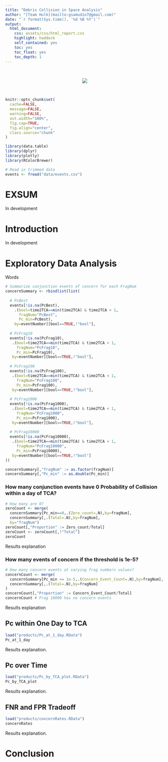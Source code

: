 ```yaml
---
title: "Debris Collision in Space Analysis"
author: "[Team Hulk](mailto:gsamudio7@gmail.com)"
date: "`r format(Sys.time(), '%d %B %Y')`"
output:
  html_document:
    css: assets/css/html_report.css
    highlight: haddock
    self_contained: yes
    toc: yes
    toc_float: yes
    toc_depth: 1
---
```




<style>
#nav_logo {
  width: 100%;
}

#TOC {
  border: None;
  margin-top: 10.5px;
}

</style>

<br>

<center>
![](assets/MIT-Orbit-Debris_0.jpeg)
</center>

<br>

```r
knitr::opts_chunk$set(
  cache=FALSE,
  message=FALSE,
  warning=FALSE,
  out.width="100%",
  fig.cap=TRUE,
  fig.align="center",
  class.source="chunk"
)

library(data.table)
library(dplyr)
library(plotly)
library(RColorBrewer)

# Read in trimmed data
events <- fread("data/events.csv")

```

# EXSUM
In development

# Introduction
In development

# Exploratory Data Analysis {.tabset .tabset-fade}
Words

```r
# Summarize conjunction events of concern for each FragNum
concernSummary <- rbindlist(list(
  
  # PcBest
  events[!is.na(PcBest),
    .(bool=time2TCA==min(time2TCA) & time2TCA < 1,
      fragNum="PcBest",
      Pc_min=PcBest),
    by=eventNumber][bool==TRUE,!"bool"],
  
  # PcFrag10
  events[!is.na(PcFrag10),
   .(bool=time2TCA==min(time2TCA) & time2TCA < 1,
     fragNum="PcFrag10",
     Pc_min=PcFrag10),
   by=eventNumber][bool==TRUE,!"bool"],
  
  # PcFrag100
  events[!is.na(PcFrag100),
   .(bool=time2TCA==min(time2TCA) & time2TCA < 1,
     fragNum="PcFrag100",
     Pc_min=PcFrag100),
   by=eventNumber][bool==TRUE,!"bool"],
  
  # PcFrag1000
  events[!is.na(PcFrag1000),
   .(bool=time2TCA==min(time2TCA) & time2TCA < 1,
     fragNum="PcFrag1000",
     Pc_min=PcFrag1000),
   by=eventNumber][bool==TRUE,!"bool"],
  
  # PcFrag10000
  events[!is.na(PcFrag10000),
   .(bool=time2TCA==min(time2TCA) & time2TCA < 1,
     fragNum="PcFrag10000",
     Pc_min=PcFrag10000),
   by=eventNumber][bool==TRUE,!"bool"]
))

concernSummary[,"fragNum" := as.factor(fragNum)]
concernSummary[,"Pc_min" := as.double(Pc_min)]
```

### How many conjunction events have 0 Probability of Collision within a day of TCA?
```r
# How many are 0?
zeroCount <- merge(
  concernSummary[Pc_min==0,.(Zero_count=.N),by=fragNum],
  concernSummary[,.(Total=.N),by=fragNum],
  by="fragNum")
zeroCount[,"Proportion" := Zero_count/Total]
zeroCount <- zeroCount[,!"Total"]
zeroCount
```
Results explanation


### How many events of concern if the threshold is 1e-5?
```r
# How many concern events at varying frag numbers values?
concernCount <- merge(
  concernSummary[Pc_min >= 1e-5,.(Concern_Event_Count=.N),by=fragNum],
  concernSummary[,.(Total=.N),by=fragNum]
)
concernCount[,"Proportion" := Concern_Event_Count/Total]
concernCount # Frag 10000 has no concern events

```

Results explanation

## Pc within One Day to TCA

```r
load("products/Pc_at_1_day.RData")
Pc_at_1_day
```
Results explanation.


## Pc over Time

```r
load("products/Pc_by_TCA_plot.RData")
Pc_by_TCA_plot
```
Results explanation.


## FNR and FPR Tradeoff

```r
load("products/concernRates.RData")
concernRates
```
Results explanation.

# Conclusion